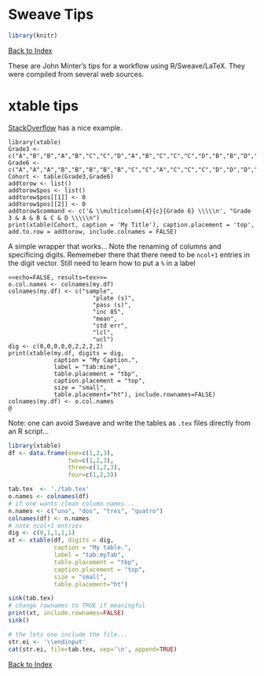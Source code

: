 Sweave Tips
==================================================================
```r
library(knitr)
```

[Back to Index](../README.html)

These are John Minter's tips for a workflow using R/Sweave/LaTeX.
They were compiled from several web sources.

# xtable tips

[StackOverflow](http://stackoverflow.com/questions/19846796/adding-titles-to-xtable) has a nice example.

```
library(xtable)
Grade3 <- c("A","B","B","A","B","C","C","D","A","B","C","C","C","D","B","B","D","C","C","D")
Grade6 <- c("A","A","A","B","B","B","B","B","C","C","A","C","C","C","D","D","D","D","D","D")
Cohort <- table(Grade3,Grade6)
addtorow <- list()
addtorow$pos <- list()
addtorow$pos[[1]] <- 0
addtorow$pos[[2]] <- 0
addtorow$command <- c('& \\multicolumn{4}{c}{Grade 6} \\\\\n', "Grade 3 & A & B & C & D \\\\\n")
print(xtable(Cohort, caption = 'My Title'), caption.placement = 'top', add.to.row = addtorow, include.colnames = FALSE)
```

A simple wrapper that works... Note the renaming of columns
and specificing digits. Rememeber there that there need to
be ``ncol+1`` entries in the digit vector. Still need to
learn how to put a ``%`` in a label

```
<<echo=FALSE, results=tex>>=
o.col.names <- colnames(my.df)
colnames(my.df) <- c("sample",
                        "plate (s)",
                        "pass (s)",
                        "inc 85",
                        "mean",
                        "std err",
                        "lcl",
                        "ucl")
dig <- c(0,0,0,0,0,2,2,2,2)
print(xtable(my.df, digits = dig,
             caption = "My Caption.",
             label = "tab:mine",
             table.placement = "tbp",
             caption.placement = "top",
             size = "small",
             table.placement="ht"), include.rownames=FALSE)
colnames(my.df) <- o.col.names
@
```

Note: one can avoid Sweave and write the tables as ``.tex`` files
directly from an R script...

```r
library(xtable)
df <- data.frame(one=c(1,2,3),
                 two=c(1,2,3),
                 three=c(1,2,3),
                 four=c(1,2,3))

tab.tex  <- './tab.tex'
o.names <- colnames(df)
# if one wants clean column names...
n.names <- c("uno", "dos", "tres", "quatro")
colnames(df) <- n.names
# note ncol+1 entries
dig <- c(0,1,1,1,1)
xt <- xtable(df, digits = dig,
             caption = "My table.",
             label = "tab:myTab",
             table.placement = "tbp",
             caption.placement = "top",
             size = "small",
             table.placement="ht")

sink(tab.tex)
# change rownames to TRUE if meaningful
print(xt, include.rownames=FALSE)
sink()

# the lets one include the file...
str.ei <- '\\endinput'
cat(str.ei, file=tab.tex, sep='\n', append=TRUE)


```


[Back to Index](../README.html)


